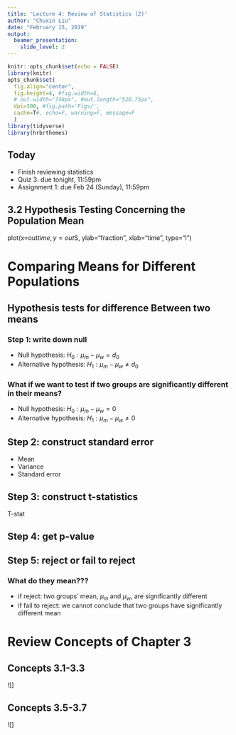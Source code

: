 ```yaml
---
title: 'Lecture 4: Review of Statistics (2)'
author: "Chuxin Liu"
date: "February 15, 2019"
output: 
  beamer_presentation:
    slide_level: 2
---
```


```r
knitr::opts_chunk$set(echo = FALSE)
library(knitr)
opts_chunk$set(
  fig.align="center",  
  fig.height=4, #fig.width=6,
  # out.width="748px", #out.length="520.75px",
  dpi=300, #fig.path='Figs/',
  cache=T#, echo=F, warning=F, message=F
  )
library(tidyverse)
library(hrbrthemes)
```


## Today

- Finish reviewing statistics
- Quiz 3: due tonight, 11:59pm
- Assignment 1: due Feb 24 (Sunday), 11:59pm


## 3.2 Hypothesis Testing Concerning the Population Mean


plot(x=out$time, y=out$S, ylab="fraction", xlab="time", type="l")


# Comparing Means for Different Populations

## Hypothesis tests for difference Between two means

### Step 1: write down null

- Null hypothesis: $H_0: \mu_m-\mu_w = d_0$
- Alternative hypothesis: $H_1: \mu_m-\mu_w \neq d_0$

### What if we want to test if two groups are significantly different in their means?

- Null hypothesis: $H_0: \mu_m-\mu_w = 0$
- Alternative hypothesis: $H_1: \mu_m-\mu_w \neq 0$

## Step 2: construct standard error

- Mean
- Variance
- Standard error

## Step 3: construct t-statistics

T-stat

## Step 4: get p-value

## Step 5: reject or fail to reject

### What do they mean???

- if reject: two groups' mean, $\mu_m$ and $\mu_w$, are significantly different
- if fail to reject: we cannot conclude that two groups have significantly different mean








































# Review Concepts of Chapter 3

## Concepts 3.1-3.3

![]

## Concepts 3.5-3.7

![]


